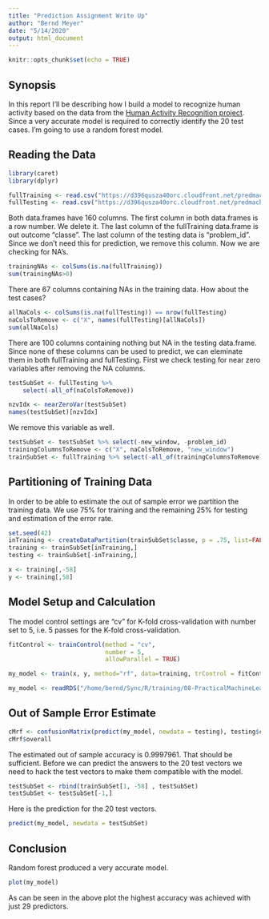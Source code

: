 ```yaml
---
title: "Prediction Assignment Write Up"
author: "Bernd Meyer"
date: "5/14/2020"
output: html_document
---
```


```r
knitr::opts_chunk$set(echo = TRUE)
```

## Synopsis

In this report I'll be describing how I build a model to recognize human activity based on the data from the [Human Activity Recognition project](http://groupware.les.inf.puc-rio.br/har). Since a very accurate model is required to correctly identify the 20 test cases. I'm going to use a random forest model.

## Reading the Data
```r
library(caret)
library(dplyr)
```

```r
fullTraining <- read.csv("https://d396qusza40orc.cloudfront.net/predmachlearn/pml-training.csv")
fullTesting <- read.csv("https://d396qusza40orc.cloudfront.net/predmachlearn/pml-testing.csv")
```
Both data.frames have 160 columns. The first column in both data.frames is a row number. We delete it. The last column of the fullTraining data.frame is out outcome "classe". The last column of the testing data is "problem_id". Since we don't need this for prediction, we remove this column. Now we are checking for NA's.
```r
trainingNAs <- colSums(is.na(fullTraining))
sum(trainingNAs>0)
```
There are 67 columns containing NAs in the training data. How about the test cases?
```r
allNaCols <- colSums(is.na(fullTesting)) == nrow(fullTesting)
naColsToRemove <- c("X", names(fullTesting)[allNaCols])
sum(allNaCols)
```
There are 100 columns containing nothing but NA in the testing data.frame. Since none of these columns can be used to predict, we can eleminate them in both fullTraining and fullTesting. First we check testing for near zero variables after removing the NA columns.
```r
testSubSet <- fullTesting %>%
    select(-all_of(naColsToRemove))

nzvIdx <- nearZeroVar(testSubSet)
names(testSubSet)[nzvIdx]
```
We remove this variable as well.
```r
testSubSet <- testSubSet %>% select(-new_window, -problem_id)
trainingColumnsToRemove <- c("X", naColsToRemove, "new_window")
trainSubSet <- fullTraining %>% select(-all_of(trainingColumnsToRemove))
```
## Partitioning of Training Data

In order to be able to estimate the out of sample error we partition the training data. We use 75% for training and the remaining 25% for testing and estimation of the error rate.

```r
set.seed(42)
inTraining <- createDataPartition(trainSubSet$classe, p = .75, list=FALSE)
training <- trainSubSet[inTraining,]
testing <- trainSubSet[-inTraining,]

x <- training[,-58]
y <- training[,58]
```
## Model Setup and Calculation
The model control settings are "cv" for K-fold cross-validation with number set to 5, i.e. 5 passes for the K-fold cross-validation. 
```r
fitControl <- trainControl(method = "cv",
                           number = 5,
                           allowParallel = TRUE)

my_model <- train(x, y, method="rf", data=training, trControl = fitControl)
```
```r
my_model <- readRDS("/home/bernd/Sync/R/training/08-PracticalMachineLearning/week4/project/model.rds")
```
## Out of Sample Error Estimate
```r
cMrf <- confusionMatrix(predict(my_model, newdata = testing), testing$classe)
cMrf$overall
```
The estimated out of sample accuracy is 0.9997961. That should be sufficient. Before we can predict the answers to the 20 test vectors we need to hack the test vectors to make them compatible with the model.

```r
testSubSet <- rbind(trainSubSet[1, -58] , testSubSet)
testSubSet <- testSubSet[-1,]
```
Here is the prediction for the 20 test vectors.
```r
predict(my_model, newdata = testSubSet)
```
## Conclusion
Random forest produced a very accurate model.
```r
plot(my_model)
```

As can be seen in the above plot the highest accuracy was achieved with just 29 predictors.
